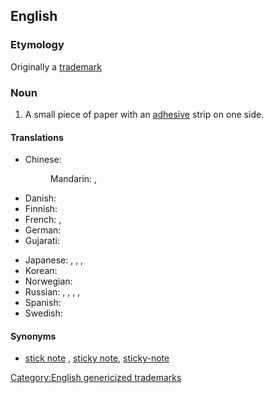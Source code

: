 ==English==
{{wikipedia}}
===Etymology===
Originally a [[trademark]]

===Noun===
{{en-noun|head=[[post]]-[[it]] [[note]]}}

# A small piece of paper with an [[adhesive]] strip on one side.

====Translations====
{{trans-top|a small piece of paper with an adhesive strip on one side}}
* Chinese:
*: Mandarin: {{t|cmn|便利貼|sc=Hani}}, {{t|cmn|便利贴|tr=biànlìtiē|sc=Hani}}
* Danish: {{t|da|post-it}}
* Finnish: {{t|fi|tarralappu}}
* French: {{t+|fr|post-it|m}} {{qualifier|also capitalised "Post-it" as in trademark}}, {{t+|fr|pense-bête}}
* German: {{t|de|Klebezettel|m}}
* Gujarati: {{t|gu|ચોંટતી ચિઠ્ઠી|f}}
{{trans-mid}}
* Japanese: {{t+|ja|付箋|tr=ふせん, fusen|sc=Jpan}}, {{t|ja|附箋|tr=ふせん, fusen|sc=Jpan}}, {{t|ja|付箋紙|tr=ふせんがみ, fusengami|sc=Jpan}}, {{t|ja|ポストイット|tr=posutoitto|sc=Jpan}}
* Korean: {{t|ko|포스트잇|tr=poseuteuit|sc=Kore}}
* Norwegian: {{t|no|post-it}}
* Russian: {{t+|ru|сти́кер|m}}, {{t+|ru|запи́ска|f}}, {{t+|ru|заме́тка|f}} {{qualifier|note, memo}}, {{t|ru|по́ст-ит|m}}, {{t|ru|[[клейкий|кле́йкая]] [[бума́га]] [[для]] [[заметка|заме́ток]]|f}}
* Spanish: {{t+|es|pósit}}
* Swedish: {{t|sv|Post-It-lapp|c}}
{{trans-bottom}}

====Synonyms====
* {{sense|paper with adhesive strip}} [[stick note]] {{qualifier|informal}}, [[sticky note]], [[sticky-note]]

[[Category:English genericized trademarks]]
